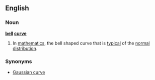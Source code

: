 ==English==
===Noun===
'''[[bell]] [[curve]]'''
# In [[mathematics]], the bell shaped curve that is [[typical]] of the [[normal distribution]].
===Synonyms===
* [[Gaussian curve]]